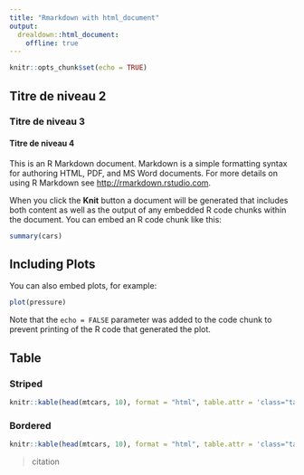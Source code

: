 ```yaml
---
title: "Rmarkdown with html_document"
output: 
  drealdown::html_document: 
    offline: true
---
```


```r
knitr::opts_chunk$set(echo = TRUE)
```

## Titre de niveau 2
### Titre de niveau 3
#### Titre de niveau 4

This is an R Markdown document. Markdown is a simple formatting syntax for authoring HTML, PDF, and MS Word documents. For more details on using R Markdown see <http://rmarkdown.rstudio.com>.

When you click the **Knit** button a document will be generated that includes both content as well as the output of any embedded R code chunks within the document. You can embed an R code chunk like this:

```r
summary(cars)
```

## Including Plots

You can also embed plots, for example:

```r
plot(pressure)
```

Note that the `echo = FALSE` parameter was added to the code chunk to prevent printing of the R code that generated the plot.

## Table

### Striped
```r
knitr::kable(head(mtcars, 10), format = "html", table.attr = 'class="table-striped"')
```

### Bordered
```r
knitr::kable(head(mtcars, 10), format = "html", table.attr = 'class="table-bordered"')
```

> citation
